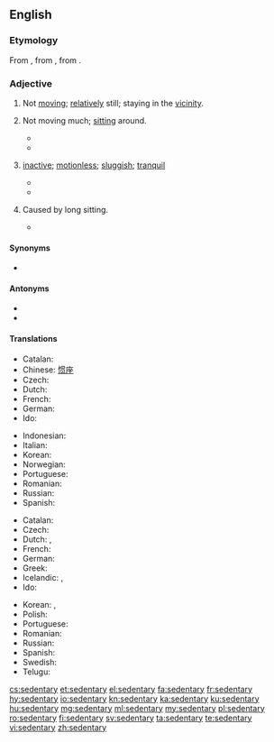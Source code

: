 ==English==

===Etymology===
{{PIE root|en|sed}}
From {{etyl|frm|en}} {{m|frm|sédentaire}}, from {{etyl|la|en}} {{m|la|sedentārius||sitting}}, from {{m|la|sedeō||I sit, I am seated}}.

===Adjective===
{{en-adj}}

# Not [[move|moving]]; [[relatively]] still; staying in the [[vicinity]].
#: {{ux|en|The oyster is a '''sedentary''' mollusk; the barnacles are '''sedentary''' crustaceans.}}
# {{lb|en|medicine|of a job, lifestyle, etc.}} Not moving much; [[sit]]ting around.
#* {{quote-book|author=Bishop Warburton|passage='''Sedentary''', scholastic sophists.}}
#* {{quote-book|author=Beaconsfield|passage=Any education that confined itself to '''sedentary''' pursuits was essentially imperfect.}}
# {{lb|en|obsolete}} [[inactive]]; [[motionless]]; [[sluggish]]; [[tranquil]]
#* {{quote-book|author=Milton|passage=The '''sedentary''' earth.}}
#* {{quote-magazine|magazine=Spectator|passage=The soul, considered abstractly from its passions, is of a remiss, '''sedentary''' nature.}}
# {{lb|en|obsolete}} Caused by long sitting.
#* {{quote-book|author=Milton|passage='''Sedentary''' numbness.}}

====Synonyms====
* {{l|en|settled}}

====Antonyms====
* {{l|en|migratory}}
* {{l|en|active}}

====Translations====
{{trans-top|not moving, not migratory}}
* Catalan: {{t+|ca|sedentari}}
* Chinese: [[惯座]]
* Czech: {{t|cs|usedlý|m}}
* Dutch: {{t+|nl|sedentair}}
* French: {{t+|fr|sédentaire}}
* German: {{t+|de|ortsgebunden}}
* Ido: {{t+|io|sedentaria}}
{{trans-mid}}
* Indonesian: {{t|id|sambil duduk}}
* Italian: {{t+|it|sedentario}}
* Korean: {{t|ko|정착성|sc=Kore}}
* Norwegian: {{t|no|stillesittende}}
* Portuguese: {{t+|pt|sedentário}}
* Romanian: {{t+|ro|sedentar}}
* Russian: {{t+|ru|осе́длый}}
* Spanish: {{t+|es|sedentario}}
{{trans-bottom}}

{{trans-top|not moving much; sitting around}}
* Catalan: {{t+|ca|sedentari}}
* Czech: {{t|cs|sedavý|m}}
* Dutch: {{t+|nl|sedentair}}, {{t+|nl|stilzittend}}
* French: {{t+|fr|sédentaire}}
* German: {{t+|de|sitzend}}
* Greek: {{t+|el|καθιστικός}}
* Icelandic: {{t|is|kyrrsetu-}}, {{t|is|hreyfingarleysis-}}
* Ido: {{t+|io|sedentaria}}
{{trans-mid}}
* Korean: {{t+|ko|앉은뱅이|sc=Kore}}, {{t|ko|앉은|sc=Kore}}
* Polish: {{t|pl|siedzący|m}}
* Portuguese: {{t+|pt|sedentário}}
* Romanian: {{t+|ro|sedentar}}
* Russian: {{t+|ru|сидя́чий}}
* Spanish: {{t+|es|sedentario}}
* Swedish: {{t+|sv|stillasittande}}
* Telugu: {{t|te|కూర్చున్నట్టు చేసేపని}}
{{trans-bottom}}

[[cs:sedentary]]
[[et:sedentary]]
[[el:sedentary]]
[[fa:sedentary]]
[[fr:sedentary]]
[[hy:sedentary]]
[[io:sedentary]]
[[kn:sedentary]]
[[ka:sedentary]]
[[ku:sedentary]]
[[hu:sedentary]]
[[mg:sedentary]]
[[ml:sedentary]]
[[my:sedentary]]
[[pl:sedentary]]
[[ro:sedentary]]
[[fi:sedentary]]
[[sv:sedentary]]
[[ta:sedentary]]
[[te:sedentary]]
[[vi:sedentary]]
[[zh:sedentary]]